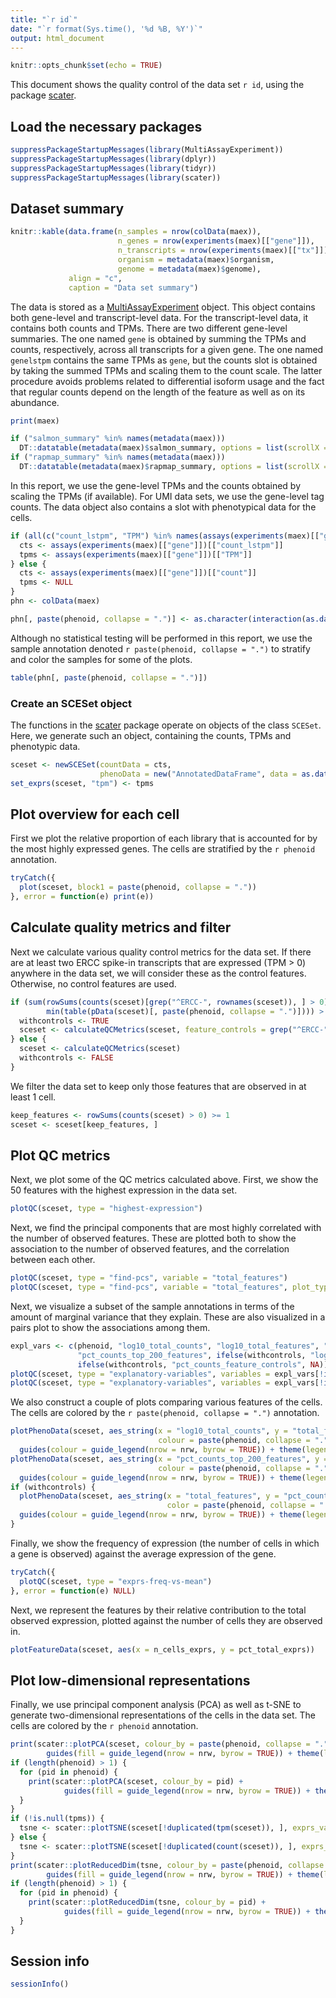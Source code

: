 ```yaml
---
title: "`r id`"
date: "`r format(Sys.time(), '%d %B, %Y')`"
output: html_document
---
```


```r
knitr::opts_chunk$set(echo = TRUE)
```

This document shows the quality control of the data set `r id`, using the
package
[scater](https://www.bioconductor.org/packages/release/bioc/html/scater.html).

## Load the necessary packages

```r
suppressPackageStartupMessages(library(MultiAssayExperiment))
suppressPackageStartupMessages(library(dplyr))
suppressPackageStartupMessages(library(tidyr))
suppressPackageStartupMessages(library(scater))
```

## Dataset summary

```r
knitr::kable(data.frame(n_samples = nrow(colData(maex)), 
                        n_genes = nrow(experiments(maex)[["gene"]]),
                        n_transcripts = nrow(experiments(maex)[["tx"]]),
                        organism = metadata(maex)$organism,
                        genome = metadata(maex)$genome),
             align = "c",
             caption = "Data set summary")
```


The data is stored as a
[MultiAssayExperiment](https://bioconductor.org/packages/devel/bioc/html/MultiAssayExperiment.html)
object. This object contains both gene-level and transcript-level data. For the
transcript-level data, it contains both counts and TPMs. There are two different
gene-level summaries. The one named `gene` is obtained by summing the TPMs and
counts, respectively, across all transcripts for a given gene. The one named
`genelstpm` contains the same TPMs as `gene`, but the counts slot is obtained by
taking the summed TPMs and scaling them to the count scale. The latter procedure
avoids problems related to differential isoform usage and the fact that regular
counts depend on the length of the feature as well as on its abundance.

```r
print(maex)
```

```r
if ("salmon_summary" %in% names(metadata(maex)))
  DT::datatable(metadata(maex)$salmon_summary, options = list(scrollX = TRUE))
if ("rapmap_summary" %in% names(metadata(maex)))
  DT::datatable(metadata(maex)$rapmap_summary, options = list(scrollX = TRUE))
```

In this report, we use the gene-level TPMs and the counts obtained by scaling 
the TPMs (if available). For UMI data sets, we use the gene-level tag counts.
The data object also contains a slot with phenotypical data for the cells.

```r
if (all(c("count_lstpm", "TPM") %in% names(assays(experiments(maex)[["gene"]])))) {
  cts <- assays(experiments(maex)[["gene"]])[["count_lstpm"]]
  tpms <- assays(experiments(maex)[["gene"]])[["TPM"]]
} else {
  cts <- assays(experiments(maex)[["gene"]])[["count"]]
  tpms <- NULL
}
phn <- colData(maex)

phn[, paste(phenoid, collapse = ".")] <- as.character(interaction(as.data.frame(phn[, phenoid])))
```

Although no statistical testing will be performed in this report, we use the 
sample annotation denoted ``r paste(phenoid, collapse = ".")`` to stratify and
color the samples for some of the plots.

```r
table(phn[, paste(phenoid, collapse = ".")])
```


### Create an SCESet object

The functions in the
[scater](https://www.bioconductor.org/packages/release/bioc/html/scater.html)
package operate on objects of the class `SCESet`. Here, we generate such an
object, containing the counts, TPMs and phenotypic data.

```r
sceset <- newSCESet(countData = cts, 
                    phenoData = new("AnnotatedDataFrame", data = as.data.frame(phn)))
set_exprs(sceset, "tpm") <- tpms
```

## Plot overview for each cell

First we plot the relative proportion of each library that is accounted for by
the most highly expressed genes. The cells are stratified by the ``r phenoid``
annotation.

```r
tryCatch({
  plot(sceset, block1 = paste(phenoid, collapse = "."))
}, error = function(e) print(e))
```

## Calculate quality metrics and filter

Next we calculate various quality control metrics for the data set. If there are
at least two ERCC spike-in transcripts that are expressed (TPM > 0) anywhere in
the data set, we will consider these as the control features. Otherwise, no
control features are used.

```r
if (sum(rowSums(counts(sceset)[grep("^ERCC-", rownames(sceset)), ] > 0) > 
        min(table(pData(sceset)[, paste(phenoid, collapse = ".")]))) > 1) {
  withcontrols <- TRUE
  sceset <- calculateQCMetrics(sceset, feature_controls = grep("^ERCC-", rownames(sceset)))
} else {
  sceset <- calculateQCMetrics(sceset)
  withcontrols <- FALSE
}
```

We filter the data set to keep only those features that are observed in at least 1 cell. 

```r
keep_features <- rowSums(counts(sceset) > 0) >= 1
sceset <- sceset[keep_features, ]
```

## Plot QC metrics

Next, we plot some of the QC metrics calculated above. First, we show the 50
features with the highest expression in the data set.

```r
plotQC(sceset, type = "highest-expression")
```

Next, we find the principal components that are most highly correlated with the 
number of observed features. These are plotted both to show the association to
the number of observed features, and the correlation between each other.

```r
plotQC(sceset, type = "find-pcs", variable = "total_features")
plotQC(sceset, type = "find-pcs", variable = "total_features", plot_type = "pairs-pcs")
```

Next, we visualize a subset of the sample annotations in terms of the amount of
marginal variance that they explain. These are also visualized in a pairs plot
to show the associations among them.

```r
expl_vars <- c(phenoid, "log10_total_counts", "log10_total_features", "pct_dropout",
               "pct_counts_top_200_features", ifelse(withcontrols, "log10_counts_feature_controls", NA),
               ifelse(withcontrols, "pct_counts_feature_controls", NA))
plotQC(sceset, type = "explanatory-variables", variables = expl_vars[!is.na(expl_vars)])
plotQC(sceset, type = "explanatory-variables", variables = expl_vars[!is.na(expl_vars)], method = "pairs")
```

We also construct a couple of plots comparing various features of the cells. The
cells are colored by the ``r paste(phenoid, collapse = ".")`` annotation.

```r
plotPhenoData(sceset, aes_string(x = "log10_total_counts", y = "total_features",
                                 colour = paste(phenoid, collapse = "."))) + 
  guides(colour = guide_legend(nrow = nrw, byrow = TRUE)) + theme(legend.position = lps)
plotPhenoData(sceset, aes_string(x = "pct_counts_top_200_features", y = "total_features", 
                                 colour = paste(phenoid, collapse = "."))) + 
  guides(colour = guide_legend(nrow = nrw, byrow = TRUE)) + theme(legend.position = lps)
if (withcontrols) {
  plotPhenoData(sceset, aes_string(x = "total_features", y = "pct_counts_feature_controls", 
                                   color = paste(phenoid, collapse = "."))) + 
  guides(colour = guide_legend(nrow = nrw, byrow = TRUE)) + theme(legend.position = lps)
}
```

Finally, we show the frequency of expression (the number of cells in which a
gene is observed) against the average expression of the gene.

```r
tryCatch({
  plotQC(sceset, type = "exprs-freq-vs-mean")
}, error = function(e) NULL)
```

Next, we represent the features by their relative contribution to the total
observed expression, plotted against the number of cells they are observed in.

```r
plotFeatureData(sceset, aes(x = n_cells_exprs, y = pct_total_exprs))
```


## Plot low-dimensional representations

Finally, we use principal component analysis (PCA) as well as t-SNE to generate
two-dimensional representations of the cells in the data set. The cells are
colored by the ``r phenoid`` annotation.

```r
print(scater::plotPCA(sceset, colour_by = paste(phenoid, collapse = ".")) + 
        guides(fill = guide_legend(nrow = nrw, byrow = TRUE)) + theme(legend.position = lps))
if (length(phenoid) > 1) {
  for (pid in phenoid) {
    print(scater::plotPCA(sceset, colour_by = pid) + 
            guides(fill = guide_legend(nrow = nrw, byrow = TRUE)) + theme(legend.position = lps))
  }
}
if (!is.null(tpms)) {
  tsne <- scater::plotTSNE(sceset[!duplicated(tpm(sceset)), ], exprs_values = "tpm", return_SCESet = TRUE)
} else {
  tsne <- scater::plotTSNE(sceset[!duplicated(count(sceset)), ], exprs_values = "cpm", return_SCESet = TRUE)
}
print(scater::plotReducedDim(tsne, colour_by = paste(phenoid, collapse = ".")) + 
        guides(fill = guide_legend(nrow = nrw, byrow = TRUE)) + theme(legend.position = lps))
if (length(phenoid) > 1) {
  for (pid in phenoid) {
    print(scater::plotReducedDim(tsne, colour_by = pid) + 
            guides(fill = guide_legend(nrow = nrw, byrow = TRUE)) + theme(legend.position = lps))
  }
}
```

## Session info

```r
sessionInfo()
```

